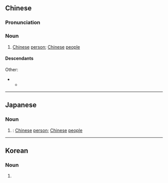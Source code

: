 ==Chinese==
{{zh-forms|s=中国人|type=21|alt=中國儂-Min Nan}}

===Pronunciation===
{{zh-pron
|m=zhōngguórén
|m-s=zong1gue2ren2
|dg=җун1гуй2жын1/җун1гуә2жын1
|c=zung1 gwok3 jan4
|c-t=zuung1 gok2 ngin3
|g=zung1 guet6 nyin4
|h=pfs=chûng-koet-ngìn
|j=zung1 gueh4 reng1
|md=dṳ̆ng-guók-nè̤ng
|mn=tiong-kok-lâng
|mn-t=dong1 gog4 nang5
|w=1tson koq nyin
|x=zhong1 gue6 ren2
|cat=n
}}

===Noun===
{{zh-noun}}

# [[Chinese]] [[person]]; [[Chinese]] [[people]] {{zh-mw|m,c:個}}

====Descendants====
{{CJKV||s=中%国%人|ちゅう%ごく%じん|중국인}}
Other:
* {{desc|clq=1|cpi|Chinaman}}
** {{desc|bor=1|en|Chinaman}}

{{zh-cat|Nationalities}}

----

==Japanese==
{{ja-kanjitab|ちゅう|こく|k2=ごく|じん|yomi=on}}

===Noun===
{{ja-noun|ちゅうごくじん|shin=中国人}}

# {{ja-kyujitai spelling of|中国人}}: [[Chinese]] [[person]]; [[Chinese]] [[people]]

----

==Korean==
{{ko-hanjatab}}

===Noun===
{{ko-noun|hj|rv=|hangeul=중국인}}

# {{hanja form of|중국인|[[Chinese]] people}}